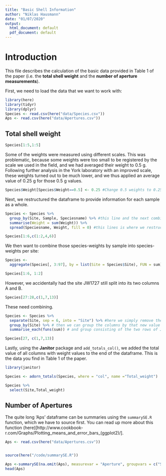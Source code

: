 ```yaml
---
title: "Basic Shell Information"
author: "Niklas Hausmann"
date: "01/07/2020"
output:
  html_document: default
  pdf_document: default
---
```

# Introduction
This file describes the calculation of the basic data provided in Table 1 of the paper (i.e. the **total shell weight** and the **number of aperture measurements**).

First, we need to load the data that we want to work with:
```r
library(here)
library(tidyr)
library(dplyr)
Species <- read.csv(here("data/Species.csv"))
Aps <- read.csv(here("data/Apertures.csv"))
```


## Total shell weight


```r
Species[1:5,1:5]
```

Some of the weights were measured using different scales. This was problematic, because some weights were too small to be registered by the scale we used in the field, and we had averaged their weight to 0.5 g. Following further analysis in the York laboratory with an improved scale, these weights turned out to be much lower, and we thus applied an average value of 0.25 g for those 0.5 g values.

```r
Species$Weight[Species$Weight==0.5] <- 0.25 #Change 0.5 weights to 0.25 weights 
```


Next, we restructured the dataframe to provide information for each sample as a whole. 
```r
Species <- Species %>%
  group_by(Site, Sample, Speciesname) %>% #this line and the next combines species that occur twice within one sample but which have not been added up yet. We could have done this step prior to importing the data but we had to adjust the weights first.
  summarise(Weight = sum(Weight)) %>%
  spread(Speciesname, Weight, fill = 0) #this lines is where we restructure the data

Species[1:6,c(1:2,4,6)]

```

We then want to combine those species-weights by sample into species-weights per site:
```r
Species <-
  aggregate(Species[, 3:97], by = list(Site = Species$Site), FUN = sum)

Species[1:6, 1:2]

```
However, we accidentally had the site JW1727 still split into its two columns A and B. 

```r
Species[27:28,c(1,7,13)]
```

These need combining. 



```r
Species <- Species %>%
  separate(Site, sep = 6, into = "Site") %>% #here we simply remove the "_A" and "_B" part of the site name
  group_by(Site) %>% # then we can group the columns by that new value
  summarise_each(funs(sum)) # and group consisting of the two rows of JW1727 are summed up.

Species[27, c(1,7,13)]
```

Lastly, using the **Janitor** package and `add_totals_col()`, we added the total value of all columns with weight values to the end of the dataframe. This is the data you find in Table 1 of the paper.
```r

library(janitor)

Species <- adorn_totals(Species, where = "col", name ="Total_weight")

Species %>% 
  select(Site,Total_weight) 

```

## Number of Apertures

The quite long 'Aps' dataframe can be summaries using the `summarySE.R` function, which we have to source first. You can read up more about this function (here)[http://www.cookbook-r.com/Graphs/Plotting_means_and_error_bars_(ggplot2)/].


```r
Aps <- read.csv(here("data/Apertures.csv"))


source(here("/code/summarySE.R"))

Aps <-summarySE(na.omit(Aps), measurevar = "Aperture", groupvars = c("Site"))
head(Aps)

```



